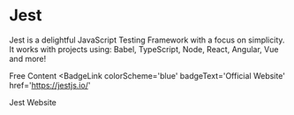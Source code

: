 # Jest

Jest is a delightful JavaScript Testing Framework with a focus on simplicity.
It works with projects using: Babel, TypeScript, Node, React, Angular, Vue and more!

<ResourceGroupTitle>Free Content</ResourceGroupTitle>
<BadgeLink
  colorScheme='blue'
  badgeText='Official Website'
  href='https://jestjs.io/'
>
  Jest Website
</BadgeLink>
